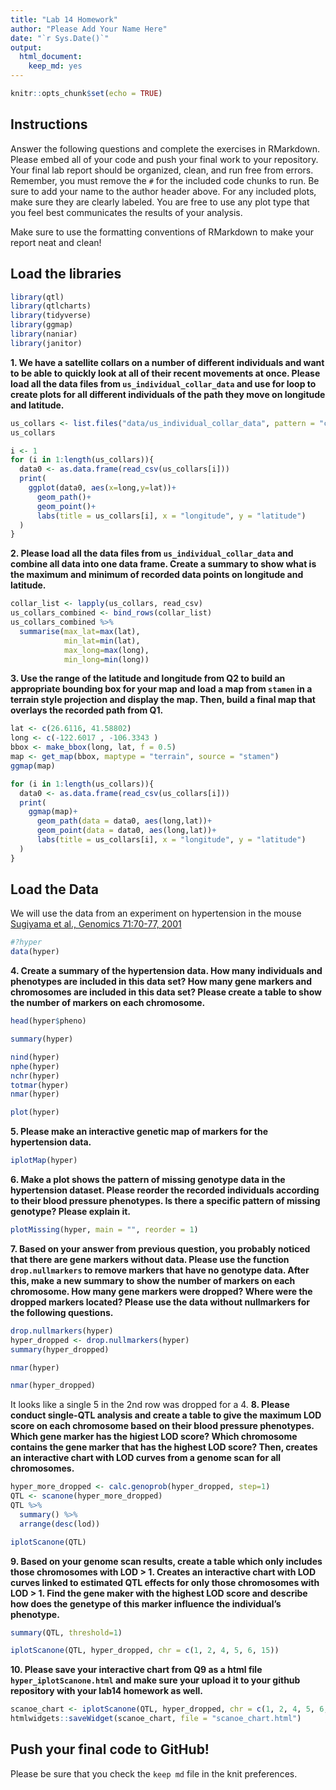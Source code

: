 ```yaml
---
title: "Lab 14 Homework"
author: "Please Add Your Name Here"
date: "`r Sys.Date()`"
output: 
  html_document: 
    keep_md: yes
---
```


```r
knitr::opts_chunk$set(echo = TRUE)
```

## Instructions
Answer the following questions and complete the exercises in RMarkdown. Please embed all of your code and push your final work to your repository. Your final lab report should be organized, clean, and run free from errors. Remember, you must remove the `#` for the included code chunks to run. Be sure to add your name to the author header above. For any included plots, make sure they are clearly labeled. You are free to use any plot type that you feel best communicates the results of your analysis.  

Make sure to use the formatting conventions of RMarkdown to make your report neat and clean!  

## Load the libraries
```r
library(qtl)
library(qtlcharts)
library(tidyverse)
library(ggmap)
library(naniar)
library(janitor)
```

**1. We have a satellite collars on a number of different individuals and want to be able to quickly look at all of their recent movements at once. Please load all the data files from `us_individual_collar_data` and use for loop to create plots for all different individuals of the path they move on longitude and latitude.**
```r
us_collars <- list.files("data/us_individual_collar_data", pattern = "collar-data", full.names = TRUE)
us_collars
```
```r
i <- 1
for (i in 1:length(us_collars)){
  data0 <- as.data.frame(read_csv(us_collars[i]))
  print(
    ggplot(data0, aes(x=long,y=lat))+
      geom_path()+
      geom_point()+
      labs(title = us_collars[i], x = "longitude", y = "latitude")
  )
}
```

**2. Please load all the data files from `us_individual_collar_data` and combine all data into one data frame. Create a summary to show what is the maximum and minimum of recorded data points on longitude and latitude.**
```r
collar_list <- lapply(us_collars, read_csv)
us_collars_combined <- bind_rows(collar_list)
us_collars_combined %>% 
  summarise(max_lat=max(lat),
            min_lat=min(lat),
            max_long=max(long),
            min_long=min(long))
```

**3. Use the range of the latitude and longitude from Q2 to build an appropriate bounding box for your map and load a map from `stamen` in a terrain style projection and display the map. Then, build a final map that overlays the recorded path from Q1.**
```r
lat <- c(26.6116, 41.58802)
long <- c(-122.6017	, -106.3343	)
bbox <- make_bbox(long, lat, f = 0.5)
map <- get_map(bbox, maptype = "terrain", source = "stamen")
ggmap(map)
```
```r
for (i in 1:length(us_collars)){
  data0 <- as.data.frame(read_csv(us_collars[i]))
  print(
    ggmap(map)+
      geom_path(data = data0, aes(long,lat))+
      geom_point(data = data0, aes(long,lat))+
      labs(title = us_collars[i], x = "longitude", y = "latitude")
  )
}
```
## Load the Data
We will use the data from an experiment on hypertension in the mouse [Sugiyama et al., Genomics 71:70-77, 2001](https://www.sciencedirect.com/science/article/pii/S0888754300964012?via%3Dihub)
```r
#?hyper
data(hyper)
```

**4. Create a summary of the hypertension data. How many individuals and phenotypes are included in this data set? How many gene markers and chromosomes are included in this data set? Please create a table to show the number of markers on each chromosome.**
```r
head(hyper$pheno)
```

```r
summary(hyper)
```
```r
nind(hyper)    
nphe(hyper)   
nchr(hyper)  
totmar(hyper) 
nmar(hyper)    
```

```r
plot(hyper)
```

**5. Please make an interactive genetic map of markers for the hypertension data.**
```r
iplotMap(hyper)
```

**6. Make a plot shows the pattern of missing genotype data in the hypertension dataset. Please reorder the recorded individuals according to their blood pressure phenotypes. Is there a specific pattern of missing genotype? Please explain it.**
```r
plotMissing(hyper, main = "", reorder = 1)
```

**7. Based on your answer from previous question, you probably noticed that there are gene markers without data. Please use the function `drop.nullmarkers` to remove markers that have no genotype data. After this, make a new summary to show the number of markers on each chromosome. How many gene markers were dropped? Where were the dropped markers located? Please use the data without nullmarkers for the following questions.**
```r
drop.nullmarkers(hyper)
hyper_dropped <- drop.nullmarkers(hyper)
summary(hyper_dropped)
```
```r
nmar(hyper)
```
```r
nmar(hyper_dropped)
```
It looks like a single 5 in the 2nd row was dropped for a 4.
**8. Please conduct single-QTL analysis and create a table to give the maximum LOD score on each chromosome based on their blood pressure phenotypes. Which gene marker has the higiest LOD score? Which chromosome contains the gene marker that has the highest LOD score? Then, creates an interactive chart with LOD curves from a genome scan for all chromosomes.**
```r
hyper_more_dropped <- calc.genoprob(hyper_dropped, step=1)
QTL <- scanone(hyper_more_dropped)
QTL %>% 
  summary() %>% 
  arrange(desc(lod))

```

```r
iplotScanone(QTL)
```

**9. Based on your genome scan results, create a table which only includes those chromosomes with LOD > 1. Creates an interactive chart with LOD curves linked to estimated QTL effects for only those chromosomes with LOD > 1. Find the gene maker with the highest LOD score and describe how does the genetype of this marker influence the individual's phenotype.**
```r
summary(QTL, threshold=1)
```
```r
iplotScanone(QTL, hyper_dropped, chr = c(1, 2, 4, 5, 6, 15))
```

**10. Please save your interactive chart from Q9 as a html file `hyper_iplotScanone.html` and make sure your upload it to your github repository with your lab14 homework as well.**
```r
scanoe_chart <- iplotScanone(QTL, hyper_dropped, chr = c(1, 2, 4, 5, 6, 15))
htmlwidgets::saveWidget(scanoe_chart, file = "scanoe_chart.html")
```

## Push your final code to GitHub!
Please be sure that you check the `keep md` file in the knit preferences. 